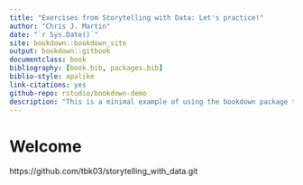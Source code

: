 ```yaml
--- 
title: "Exercises from Storytelling with Data: Let's practice!"
author: "Chris J. Martin"
date: "`r Sys.Date()`"
site: bookdown::bookdown_site
output: bookdown::gitbook
documentclass: book
bibliography: [book.bib, packages.bib]
biblio-style: apalike
link-citations: yes
github-repo: rstudio/bookdown-demo
description: "This is a minimal example of using the bookdown package to write a book. The output format for this example is bookdown::gitbook."
---
```

# Welcome
https://github.com/tbk03/storytelling_with_data.git 


